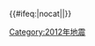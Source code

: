 {{歷年地震
  |name = 2012年地震
  |year = 2012
  |col1 =
* 2月{{0}}6日：[[2012年內格羅斯地震|菲律賓內格羅斯]]'''†'''（M6.9）
* 2月26日：[[2012年霧台地震|臺灣屏東]]（M6.4）
* 3月14日：[[2012年3月三陸近海地震|日本三陸近海]] （M6.8）
* 3月14日：[[2012年千葉地震|日本千葉]] （M6.1）
* 3月20日：{{le|2012年格雷羅州-瓦哈卡州地震|2012 Guerrero–Oaxaca earthquake|墨西哥南部}} （M7.4）
* 4月11日：[[2012年4月蘇門答臘近海地震|印尼蘇門答臘近海]] （M8.7）
* 4月11日：{{le|2012年米卻肯州地震|2012 Michoacán earthquake|墨西哥米卻肯州}} （M6.5）
* 5月20日：[[2012年艾米利亞地震|義大利艾米利亞]] （M6.1）
  |col2 =
* 5月29日：[[2012年意大利地震|義大利艾米利亞]] （M5.8）
* 6月11日：{{le|2012年巴格蘭省地震|2012 Afghanistan earthquakes|阿富汗巴格蘭省}} '''†'''（M5.7'''*'''）
* 7月{{0}}3日：{{le|2012年奥普纳基地震|2012 Opunake earthquake|紐西蘭奥普纳基}} （M6.3）
* 8月11日：[[2012年东阿塞拜疆地震|伊朗大不里士]]'''†''' '''‡'''（M6.4）
* 8月31日：{{le|2012年薩馬島地震|2012 Samar earthquake|菲律賓薩馬島}} （M7.6）
* 9月{{0}}5日：{{le|2012年尼科亞半島地震|2012 Costa Rica earthquake|哥斯大黎加}} （M7.6）
* 9月{{0}}7日：[[2012年彝良地震|云南彝良]]'''†'''（M5.6）
  |col3 =
* 10月27日：{{le|2012年海達瓜依地震|2012 Haida Gwaii earthquake|加拿大海達瓜依}} （M7.8）
* 11月{{0}}7日：[[2012年瓜地馬拉地震|瓜地馬拉]]'''†'''（M7.4）
* 11月11日：[[2012年緬甸地震|緬甸瑞波]]（M6.8）
* 12月{{0}}5日：[[2012年佐罕地震|伊朗佐罕]]（M5.8）
* 12月{{0}}7日：[[2012年12月三陆冲地震|日本三陆近海]] （M7.3）
}}<includeonly>{{#ifeq:{{{1}}}|nocat||[[Category:2012年地震]]}}</includeonly><noinclude>{{Documentation}}</noinclude>